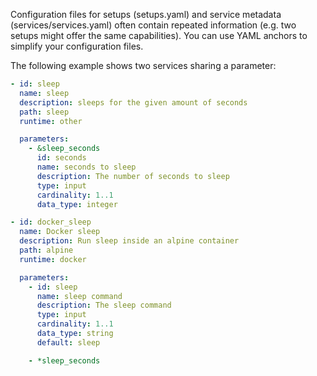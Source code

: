 
Configuration files for <ScrollLink href="#setups">setups</ScrollLink>
(<ScrollLink href="#setupsyaml">setups.yaml</ScrollLink>) and <ScrollLink href="#service-metadata">service metadata</ScrollLink> (<ScrollLink href="#servicesservicesyaml">services/services.yaml</ScrollLink>)
often contain repeated information (e.g. two setups might offer the same
capabilities). You can use YAML anchors to simplify your configuration files.

The following example shows two services sharing a parameter:

```yaml
- id: sleep
  name: sleep
  description: sleeps for the given amount of seconds
  path: sleep
  runtime: other

  parameters:
    - &sleep_seconds
      id: seconds
      name: seconds to sleep
      description: The number of seconds to sleep
      type: input
      cardinality: 1..1
      data_type: integer

- id: docker_sleep
  name: Docker sleep
  description: Run sleep inside an alpine container
  path: alpine
  runtime: docker

  parameters:
    - id: sleep
      name: sleep command
      description: The sleep command
      type: input
      cardinality: 1..1
      data_type: string
      default: sleep

    - *sleep_seconds
```
